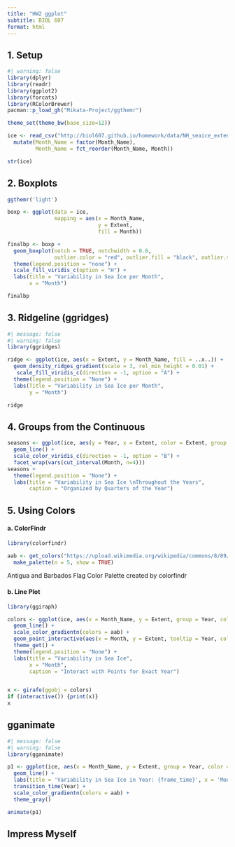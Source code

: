 ```yaml
---
title: "HW2 ggplot"
subtitle: BIOL 607
format: html
---
```


## 1. Setup

```r
#| warning: false 
library(dplyr)
library(readr)
library(ggplot2)
library(forcats)
library(RColorBrewer)
pacman::p_load_gh("Mikata-Project/ggthemr")

theme_set(theme_bw(base_size=12))

ice <- read_csv("http://biol607.github.io/homework/data/NH_seaice_extent_monthly_1978_2016.csv") |>
  mutate(Month_Name = factor(Month_Name),
         Month_Name = fct_reorder(Month_Name, Month))

str(ice)
```

## 2. Boxplots
```r
ggthemr('light')

boxp <- ggplot(data = ice,
               mapping = aes(x = Month_Name,
                             y = Extent,
                             fill = Month))

finalbp <- boxp + 
  geom_boxplot(notch = TRUE, notchwidth = 0.8, 
               outlier.color = "red", outlier.fill = "black", outlier.size = 1) +
  theme(legend.position = "none") +
  scale_fill_viridis_c(option = "H") +
  labs(title = "Variability in Sea Ice per Month",
       x = "Month")

finalbp
```

## 3. Ridgeline (ggridges)
```r
#| message: false
#| warning: false
library(ggridges)

ridge <- ggplot(ice, aes(x = Extent, y = Month_Name, fill = ..x..)) +
  geom_density_ridges_gradient(scale = 3, rel_min_height = 0.01) +
   scale_fill_viridis_c(direction = -1, option = "A") +
  theme(legend.position = "None") +
  labs(Title = "Variability in Sea Ice per Month",
       y = "Month")

ridge
```

## 4. Groups from the Continuous
```r
seasons <- ggplot(ice, aes(y = Year, x = Extent, color = Extent, group = Month)) +
  geom_line() +
  scale_color_viridis_c(direction = -1, option = "B") +
  facet_wrap(vars(cut_interval(Month, n=4)))
seasons +
  theme(legend.position = "None") +
  labs(title = "Variability in Sea Ice \nThroughout the Years", 
       caption = "Organized by Quarters of the Year")
```

## 5. Using Colors

#### a. ColorFindr
```r
library(colorfindr)

aab <- get_colors("https://upload.wikimedia.org/wikipedia/commons/8/89/Flag_of_Antigua_and_Barbuda.svg") |>
  make_palette(n = 5, show = TRUE)
```
Antigua and Barbados Flag Color Palette created by colorfindr

#### b. Line Plot
```r
library(ggiraph)

colors <- ggplot(ice, aes(x = Month_Name, y = Extent, group = Year, color = Year)) +
  geom_line() +
  scale_color_gradientn(colors = aab) +
  geom_point_interactive(aes(x = Month, y = Extent, tooltip = Year, color = Year, data_id = Month_Name), size = 1) +
  theme_get() +
  theme(legend.position = "None") +
  labs(title = "Variability in Sea Ice",
       x = "Month", 
       caption = "Interact with Points for Exact Year")


x <- girafe(ggobj = colors)
if (interactive()) {print(x)}
x
```


## gganimate
```r
#| message: false
#| warning: false
library(gganimate)

p1 <- ggplot(ice, aes(x = Month_Name, y = Extent, group = Year, color = Year))+
  geom_line() +
  labs(title = 'Variability in Sea Ice in Year: {frame_time}', x = 'Month', y = 'Extent') +
  transition_time(Year) +
  scale_color_gradientn(colors = aab) + 
  theme_gray()

animate(p1)
```

## Impress Myself
